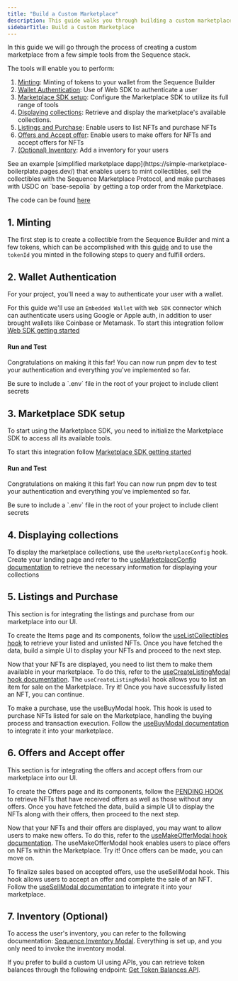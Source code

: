 ---
title: "Build a Custom Marketplace"
description: This guide walks you through building a custom marketplace using the Sequence stack. It covers token minting, wallet authentication, displaying collections, creating and purchasing listings, making and accepting offers, and managing inventory—all seamlessly integrated with an embedded wallet and Sequence Kit.
sidebarTitle: Build a Custom Marketplace
---

In this guide we will go through the process of creating a custom marketplace from a few simple tools from the Sequence stack.

The tools will enable you to perform:

1. [Minting](/guides/custom-marketplace#1-minting): Minting of tokens to your wallet from the Sequence Builder
2. [Wallet Authentication](/guides/custom-marketplace#2-wallet-authentication): Use of Web SDK to authenticate a user
3. [Marketplace SDK setup](/sdk/marketplace-sdk/getting-started): Configure the Marketplace SDK to utilize its full range of tools
4. [Displaying collections](/guides/custom-marketplace#4-displaying-collections): Retrieve and display the marketplace's available collections.
5. [Listings and Purchase](/guides/custom-marketplace#5-listings-and-purchase): Enable users to list NFTs and purchase NFTs
6. [Offers and Accept offer](/guides/custom-marketplace#6-offers-and-accept-offer): Enable users to make offers for NFTs and accept offers for NFTs
7. [(Optional) Inventory](/guides/custom-marketplace#6-inventory-optional): Add a inventory for your users

<Note>
See an example [simplified marketplace dapp](https://simple-marketplace-boilerplate.pages.dev/) that enables users to mint collectibles, sell the collectibles with the Sequence Marketplace Protocol, and make purchases with USDC on `base-sepolia` by getting a top order from the Marketplace.

The code can be found [here](https://github.com/0xsequence-demos/simple-marketplace-boilerplate)

</Note>

## 1. Minting

The first step is to create a collectible from the Sequence Builder and mint a few tokens, which can be accomplished with this [guide](/sdk/collectibles/deploy-an-item-collection) and to use the `tokenId` you minted in the following steps to query and fulfill orders.

## 2. Wallet Authentication

For your project, you'll need a way to authenticate your user with a wallet.

For this guide we'll use an `Embedded Wallet` with `Web SDK` connector which can authenticate users using Google or Apple auth, in addition to user brought wallets like Coinbase or Metamask. To start this integration follow [Web SDK getting started](/sdk/web/getting-started)

#### Run and Test

Congratulations on making it this far! You can now run pnpm dev to test your authentication and everything you've implemented so far.

<Warning>
  Be sure to include a `.env` file in the root of your project to include client secrets
</Warning>

## 3. Marketplace SDK setup

To start using the Marketplace SDK, you need to initialize the Marketplace SDK to access all its available tools.

To start this integration follow [Marketplace SDK getting started](/sdk/marketplace-sdk/getting-started)

#### Run and Test

Congratulations on making it this far! You can now run pnpm dev to test your authentication and everything you've implemented so far.

<Warning>
  Be sure to include a `.env` file in the root of your project to include client secrets
</Warning>

## 4. Displaying collections

To display the marketplace collections, use the `useMarketplaceConfig` hook. Create your landing page and refer to the [useMarketplaceConfig documentation](/sdk/marketplace-sdk/hooks/use-list-collectibles#usemarketplaceconfig) to retrieve the necessary information for displaying your collections

## 5. Listings and Purchase

This section is for integrating the listings and purchase from our marketplace into our UI.

To create the Items page and its components, follow the [useListCollectibles hook](/sdk/marketplace-sdk/hooks/use-list-collectibles#uselistcollectibles) to retrieve your listed and unlisted NFTs. Once you have fetched the data, build a simple UI to display your NFTs and proceed to the next step.

Now that your NFTs are displayed, you need to list them to make them available in your marketplace. To do this, refer to the [useCreateListingModal hook documentation](/sdk/marketplace-sdk/hooks/marketplace-actions#usecreatelistingmodal). The `useCreateListingModal` hook allows you to list an item for sale on the Marketplace. Try it! Once you have successfully listed an NFT, you can continue.

To make a purchase, use the useBuyModal hook. This hook is used to purchase NFTs listed for sale on the Marketplace, handling the buying process and transaction execution. Follow the [useBuyModal documentation](/sdk/marketplace-sdk/hooks/marketplace-actions#usebuymodal) to integrate it into your marketplace.

## 6. Offers and Accept offer

This section is for integrating the offers and accept offers from our marketplace into our UI.

To create the Offers page and its components, follow the [PENDING HOOK](https://www.google.com) to retrieve NFTs that have received offers as well as those without any offers. Once you have fetched the data, build a simple UI to display the NFTs along with their offers, then proceed to the next step.

Now that your NFTs and their offers are displayed, you may want to allow users to make new offers. To do this, refer to the [useMakeOfferModal hook documentation](/sdk/marketplace-sdk/hooks/marketplace-actions#usemakeoffermodal). The useMakeOfferModal hook enables users to place offers on NFTs within the Marketplace. Try it! Once offers can be made, you can move on.

To finalize sales based on accepted offers, use the useSellModal hook. This hook allows users to accept an offer and complete the sale of an NFT. Follow the [useSellModal documentation](/sdk/marketplace-sdk/hooks/marketplace-actions#usesellmodal) to integrate it into your marketplace.

## 7. Inventory (Optional)

To access the user's inventory, you can refer to the following documentation: [Sequence Inventory Modal](/sdk/web/hooks/useOpenWalletModal#useopenwalletmodal). Everything is set up, and you only need to invoke the inventory modal.

If you prefer to build a custom UI using APIs, you can retrieve token balances through the following endpoint: [Get Token Balances API](https://docs.sequence.xyz/api/indexer/endpoints#tag/public/POST/rpc/Indexer/GetTokenBalances).